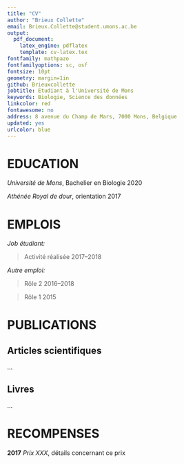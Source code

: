 ```yaml
---
title: "CV"
author: "Brieux Collette"
email: Brieux.Collette@student.umons.ac.be
output: 
  pdf_document:
    latex_engine: pdflatex
    template: cv-latex.tex
fontfamily: mathpazo
fontfamilyoptions: sc, osf
fontsize: 10pt
geometry: margin=1in
github: Brieuxcollette
jobtitle: Etudiant à l'Université de Mons
keywords: Biologie, Science des données
linkcolor: red
fontawesome: no
address: 8 avenue du Champ de Mars, 7000 Mons, Belgique
updated: yes
urlcolor: blue
---
```


# EDUCATION

*Université de Mons*, Bachelier en Biologie \hfill 2020

*Athénée Royal de dour*, orientation \hfill 2017


# EMPLOIS

*Job étudiant:*

 > Activité réalisée \hfill 2017--2018

*Autre emploi:*

 > Rôle 2 \hfill 2016--2018
 
 > Rôle 1 \hfill 2015


# PUBLICATIONS

## **Articles scientifiques**

...


## **Livres**

...


# RECOMPENSES

**2017**  *Prix XXX*, détails concernant ce prix
